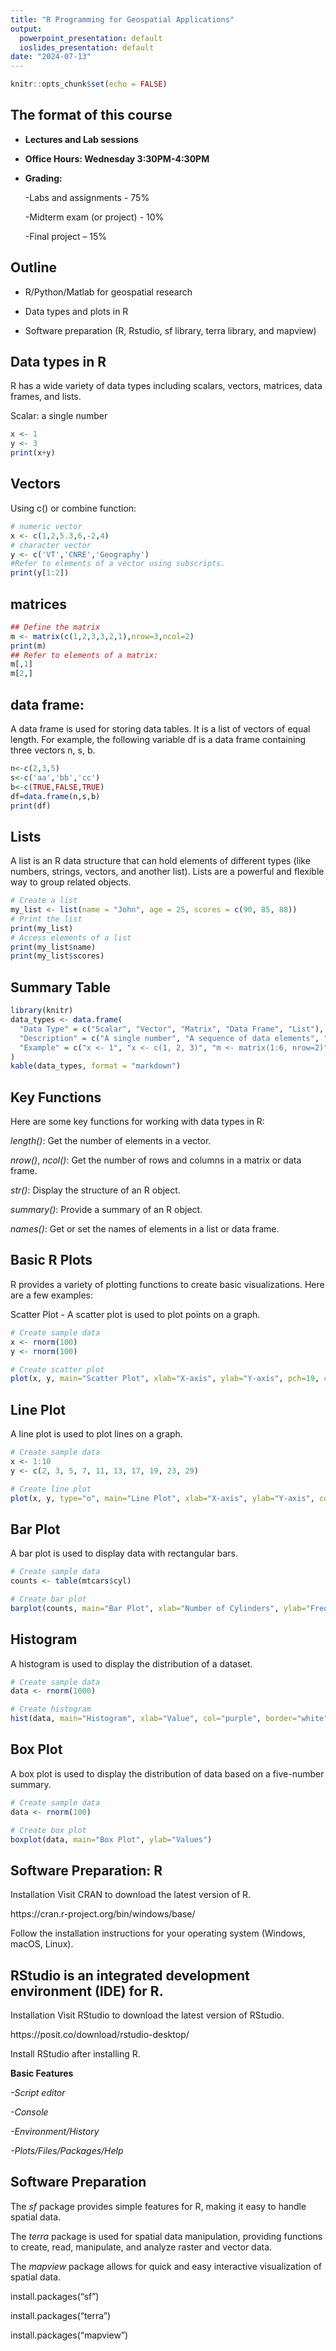 ```yaml
---
title: "R Programming for Geospatial Applications"
output:
  powerpoint_presentation: default
  ioslides_presentation: default
date: "2024-07-13"
---
```


```r
knitr::opts_chunk$set(echo = FALSE)
```

## The format of this course
- **Lectures and Lab sessions**
- **Office Hours: Wednesday 3:30PM-4:30PM**

- **Grading:**
 
  -Labs and assignments - 75%
 
  -Midterm exam (or project) - 10%
 
  -Final project – 15%

## Outline

- R/Python/Matlab for geospatial research

- Data types and plots in R

- Software preparation (R, Rstudio, sf library, terra library, and mapview)  


## Data types in R
R has a wide variety of data types including scalars, vectors, matrices, data frames, and lists.

Scalar: a single number 
```r
x <- 1
y <- 3
print(x+y)
```

## Vectors
Using c() or combine function: 
```r
# numeric vector
x <- c(1,2,5.3,6,-2,4)
# character vector
y <- c('VT','CNRE','Geography')                               
#Refer to elements of a vector using subscripts.
print(y[1:2])
```
## matrices
```r
## Define the matrix
m <- matrix(c(1,2,3,3,2,1),nrow=3,ncol=2)
print(m)
## Refer to elements of a matrix:
m[,1]
m[2,]
```
## data frame: 
A data frame is used for storing data tables. It is a list of vectors of equal length. For example, the following variable df is a data frame containing three vectors n, s, b.
```r
n<-c(2,3,5)
s<-c('aa','bb','cc')
b<-c(TRUE,FALSE,TRUE)
df=data.frame(n,s,b)
print(df)
```

## Lists
A list is an R data structure that can hold elements of different types (like numbers, strings, vectors, and another list). Lists are a powerful and flexible way to group related objects.


```r
# Create a list
my_list <- list(name = "John", age = 25, scores = c(90, 85, 88))
# Print the list
print(my_list)
# Access elements of a list
print(my_list$name)
print(my_list$scores)
```

## Summary Table
```r
library(knitr)
data_types <- data.frame(
  "Data Type" = c("Scalar", "Vector", "Matrix", "Data Frame", "List"),
  "Description" = c("A single number", "A sequence of data elements", "A 2-dimensional array", "A table of data", "A collection of objects"),
  "Example" = c("x <- 1", "x <- c(1, 2, 3)", "m <- matrix(1:6, nrow=2)", "df <- data.frame(x, y, z)", "l <- list(a, b, c)")
)
kable(data_types, format = "markdown")

```

## Key Functions

Here are some key functions for working with data types in R:

*length()*: Get the number of elements in a vector.

*nrow()*, *ncol()*: Get the number of rows and columns in a matrix or data frame.

*str()*: Display the structure of an R object.

*summary()*: Provide a summary of an R object.

*names()*: Get or set the names of elements in a list or data frame.


## Basic R Plots

R provides a variety of plotting functions to create basic visualizations. Here are a few examples:

Scatter Plot - A scatter plot is used to plot points on a graph.
```r
# Create sample data
x <- rnorm(100)
y <- rnorm(100)

# Create scatter plot
plot(x, y, main="Scatter Plot", xlab="X-axis", ylab="Y-axis", pch=19, col="blue")

```

## Line Plot
A line plot is used to plot lines on a graph.

```r
# Create sample data
x <- 1:10
y <- c(2, 3, 5, 7, 11, 13, 17, 19, 23, 29)

# Create line plot
plot(x, y, type="o", main="Line Plot", xlab="X-axis", ylab="Y-axis", col="red")

```

## Bar Plot
A bar plot is used to display data with rectangular bars.
```r
# Create sample data
counts <- table(mtcars$cyl)

# Create bar plot
barplot(counts, main="Bar Plot", xlab="Number of Cylinders", ylab="Frequency", col="green")

```

## Histogram
A histogram is used to display the distribution of a dataset.
```r
# Create sample data
data <- rnorm(1000)

# Create histogram
hist(data, main="Histogram", xlab="Value", col="purple", border="white")

```

## Box Plot
A box plot is used to display the distribution of data based on a five-number summary.
```r
# Create sample data
data <- rnorm(100)

# Create box plot
boxplot(data, main="Box Plot", ylab="Values")

```

## Software Preparation: R
Installation
Visit CRAN to download the latest version of R.

https://cran.r-project.org/bin/windows/base/

Follow the installation instructions for your operating system (Windows, macOS, Linux).


## RStudio is an integrated development environment (IDE) for R.
Installation
Visit RStudio to download the latest version of RStudio.

https://posit.co/download/rstudio-desktop/

Install RStudio after installing R.

**Basic Features**

*-Script editor*

*-Console*

*-Environment/History*

*-Plots/Files/Packages/Help*


## Software Preparation

The *sf* package provides simple features for R, making it easy to handle spatial data.

The *terra* package is used for spatial data manipulation, providing functions to create, read, manipulate, and analyze raster and vector data.

The *mapview* package allows for quick and easy interactive visualization of spatial data.

install.packages("sf")

install.packages("terra")

install.packages("mapview")

